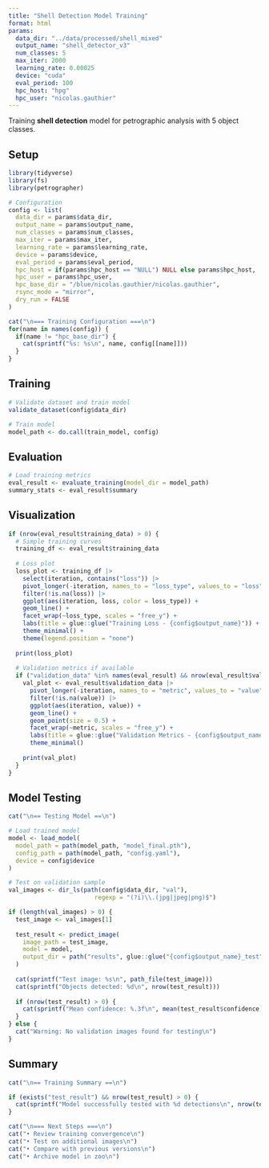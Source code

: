 ```yaml
---
title: "Shell Detection Model Training"
format: html
params:
  data_dir: "../data/processed/shell_mixed"
  output_name: "shell_detector_v3"
  num_classes: 5
  max_iter: 2000
  learning_rate: 0.00025
  device: "cuda"
  eval_period: 100
  hpc_host: "hpg"
  hpc_user: "nicolas.gauthier"
---
```


Training **shell detection** model for petrographic analysis with 5 object classes.

## Setup

```r
library(tidyverse)
library(fs)
library(petrographer)

# Configuration
config <- list(
  data_dir = params$data_dir,
  output_name = params$output_name,
  num_classes = params$num_classes,
  max_iter = params$max_iter,
  learning_rate = params$learning_rate,
  device = params$device,
  eval_period = params$eval_period,
  hpc_host = if(params$hpc_host == "NULL") NULL else params$hpc_host,
  hpc_user = params$hpc_user,
  hpc_base_dir = "/blue/nicolas.gauthier/nicolas.gauthier",
  rsync_mode = "mirror",
  dry_run = FALSE
)

cat("\n=== Training Configuration ===\n")
for(name in names(config)) {
  if(name != "hpc_base_dir") {
    cat(sprintf("%s: %s\n", name, config[[name]]))
  }
}
```

## Training

```r
# Validate dataset and train model
validate_dataset(config$data_dir)

# Train model
model_path <- do.call(train_model, config)
```

## Evaluation

```r
# Load training metrics
eval_result <- evaluate_training(model_dir = model_path)
summary_stats <- eval_result$summary
```

## Visualization

```r
if (nrow(eval_result$training_data) > 0) {
  # Simple training curves
  training_df <- eval_result$training_data
  
  # Loss plot
  loss_plot <- training_df |>
    select(iteration, contains("loss")) |>
    pivot_longer(-iteration, names_to = "loss_type", values_to = "loss") |>
    filter(!is.na(loss)) |>
    ggplot(aes(iteration, loss, color = loss_type)) +
    geom_line() +
    facet_wrap(~loss_type, scales = "free_y") +
    labs(title = glue::glue("Training Loss - {config$output_name}")) +
    theme_minimal() +
    theme(legend.position = "none")
  
  print(loss_plot)
  
  # Validation metrics if available
  if ("validation_data" %in% names(eval_result) && nrow(eval_result$validation_data) > 0) {
    val_plot <- eval_result$validation_data |>
      pivot_longer(-iteration, names_to = "metric", values_to = "value") |>
      filter(!is.na(value)) |>
      ggplot(aes(iteration, value)) +
      geom_line() +
      geom_point(size = 0.5) +
      facet_wrap(~metric, scales = "free_y") +
      labs(title = glue::glue("Validation Metrics - {config$output_name}")) +
      theme_minimal()
    
    print(val_plot)
  }
}
```

## Model Testing

```r
cat("\n== Testing Model ==\n")

# Load trained model
model <- load_model(
  model_path = path(model_path, "model_final.pth"),
  config_path = path(model_path, "config.yaml"),
  device = config$device
)

# Test on validation sample
val_images <- dir_ls(path(config$data_dir, "val"), 
                        regexp = "(?i)\\.(jpg|jpeg|png)$")

if (length(val_images) > 0) {
  test_image <- val_images[1]
  
  test_result <- predict_image(
    image_path = test_image,
    model = model,
    output_dir = path("results", glue::glue("{config$output_name}_test"))
  )
  
  cat(sprintf("Test image: %s\n", path_file(test_image)))
  cat(sprintf("Objects detected: %d\n", nrow(test_result)))
  
  if (nrow(test_result) > 0) {
    cat(sprintf("Mean confidence: %.3f\n", mean(test_result$confidence)))
  }
} else {
  cat("Warning: No validation images found for testing\n")
}
```

## Summary

```r
cat("\n== Training Summary ==\n")

if (exists("test_result") && nrow(test_result) > 0) {
  cat(sprintf("Model successfully tested with %d detections\n", nrow(test_result)))
}

cat("\n=== Next Steps ===\n")
cat("• Review training convergence\n")
cat("• Test on additional images\n")
cat("• Compare with previous versions\n")
cat("• Archive model in zoo\n")
```
